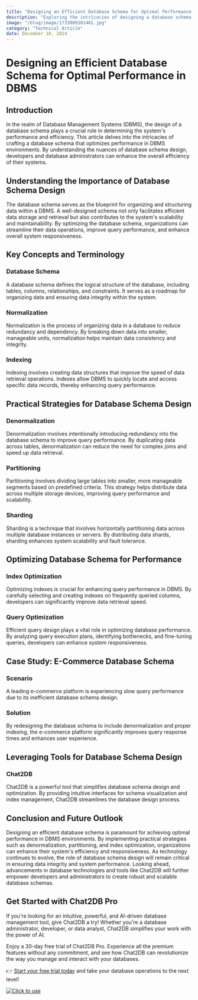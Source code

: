 ```yaml
---
title: "Designing an Efficient Database Schema for Optimal Performance in DBMS"
description: "Exploring the intricacies of designing a database schema for optimal performance in Database Management Systems (DBMS)."
image: "/blog/image/1733809381461.jpg"
category: "Technical Article"
date: December 10, 2024
---
```


# Designing an Efficient Database Schema for Optimal Performance in DBMS


<Authors date="December 09, 2024">
  <Author name="Rowan Hill" link="https://chat2db.ai" />
</Authors>

## Introduction

In the realm of Database Management Systems (DBMS), the design of a database schema plays a crucial role in determining the system's performance and efficiency. This article delves into the intricacies of crafting a database schema that optimizes performance in DBMS environments. By understanding the nuances of database schema design, developers and database administrators can enhance the overall efficiency of their systems.

## Understanding the Importance of Database Schema Design

The database schema serves as the blueprint for organizing and structuring data within a DBMS. A well-designed schema not only facilitates efficient data storage and retrieval but also contributes to the system's scalability and maintainability. By optimizing the database schema, organizations can streamline their data operations, improve query performance, and enhance overall system responsiveness.

## Key Concepts and Terminology

### Database Schema

A database schema defines the logical structure of the database, including tables, columns, relationships, and constraints. It serves as a roadmap for organizing data and ensuring data integrity within the system.

### Normalization

Normalization is the process of organizing data in a database to reduce redundancy and dependency. By breaking down data into smaller, manageable units, normalization helps maintain data consistency and integrity.

### Indexing

Indexing involves creating data structures that improve the speed of data retrieval operations. Indexes allow DBMS to quickly locate and access specific data records, thereby enhancing query performance.

## Practical Strategies for Database Schema Design

### Denormalization

Denormalization involves intentionally introducing redundancy into the database schema to improve query performance. By duplicating data across tables, denormalization can reduce the need for complex joins and speed up data retrieval.

### Partitioning

Partitioning involves dividing large tables into smaller, more manageable segments based on predefined criteria. This strategy helps distribute data across multiple storage devices, improving query performance and scalability.

### Sharding

Sharding is a technique that involves horizontally partitioning data across multiple database instances or servers. By distributing data shards, sharding enhances system scalability and fault tolerance.

## Optimizing Database Schema for Performance

### Index Optimization

Optimizing indexes is crucial for enhancing query performance in DBMS. By carefully selecting and creating indexes on frequently queried columns, developers can significantly improve data retrieval speed.

### Query Optimization

Efficient query design plays a vital role in optimizing database performance. By analyzing query execution plans, identifying bottlenecks, and fine-tuning queries, developers can enhance system responsiveness.

## Case Study: E-Commerce Database Schema

### Scenario

A leading e-commerce platform is experiencing slow query performance due to its inefficient database schema design.

### Solution

By redesigning the database schema to include denormalization and proper indexing, the e-commerce platform significantly improves query response times and enhances user experience.

## Leveraging Tools for Database Schema Design

### Chat2DB

Chat2DB is a powerful tool that simplifies database schema design and optimization. By providing intuitive interfaces for schema visualization and index management, Chat2DB streamlines the database design process.

## Conclusion and Future Outlook

Designing an efficient database schema is paramount for achieving optimal performance in DBMS environments. By implementing practical strategies such as denormalization, partitioning, and index optimization, organizations can enhance their system's efficiency and responsiveness. As technology continues to evolve, the role of database schema design will remain critical in ensuring data integrity and system performance. Looking ahead, advancements in database technologies and tools like Chat2DB will further empower developers and administrators to create robust and scalable database schemas.

## Get Started with Chat2DB Pro

If you're looking for an intuitive, powerful, and AI-driven database management tool, give Chat2DB a try! Whether you're a database administrator, developer, or data analyst, Chat2DB simplifies your work with the power of AI.

Enjoy a 30-day free trial of Chat2DB Pro. Experience all the premium features without any commitment, and see how Chat2DB can revolutionize the way you manage and interact with your databases.

👉 [Start your free trial today](https://chat2db.ai/pricing) and take your database operations to the next level!


[![Click to use](/image/blog/bg/chat2db.jpg)](https://chat2db.ai/)
